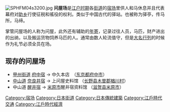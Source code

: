 {{Unreferenced|time=2018-10-11T13:56:39+00:00}}
{{japanese|japanese=問屋場|kana=といやば|romaji=Toiyaba}}

[[File:SPHFM04s3200.jpg|thumb]]
'''问屋场'''是[[江户时期|江户时期]]各[[街道|街道]]的[[宿场|宿场]]里供人和马休息并且代表幕府对[[助乡|助乡]]行使征税和徭役的权利。类似于中国古代的驿站。也被称为驿亭，传马所，马缔。

掌管问屋场的人称为问屋，此外还有辅助的[[年寄|年寄]]，记录过往人员，马匹，财产进出的出纳，以及搬运货物饲养马匹的人。通常由数人轮流值守，但是[[大名行列|大名行列]]的时候作为礼节必须全员在场。

== 现存的问屋场 ==
* [[甲州街道|甲州街道]] [[府中宿|府中宿]] → 中久本店　（[[东京都|东京都]][[府中市_(東京都)|府中市]]）
* [[中山道|中山道]] [[奈良井宿|奈良井宿]] → 上问屋史料馆 （[[长野县|长野县]][[木曽郡|木曽郡]][[楢川村|楢川村]]）
* 中山道 [[醒井宿|醒井宿]] → [[米原市|米原市]]醒井宿资料馆 （[[滋贺县|滋贺县]][[米原市|米原市]]）

[[Category:宿场|Category:宿场]]
[[Category:日本街道|Category:日本街道]]
[[Category:日本傳統建築|Category:日本傳統建築]]
[[Category:江戶時代交通|Category:江戶時代交通]]
[[Category:江戶時代經濟|Category:江戶時代經濟]]